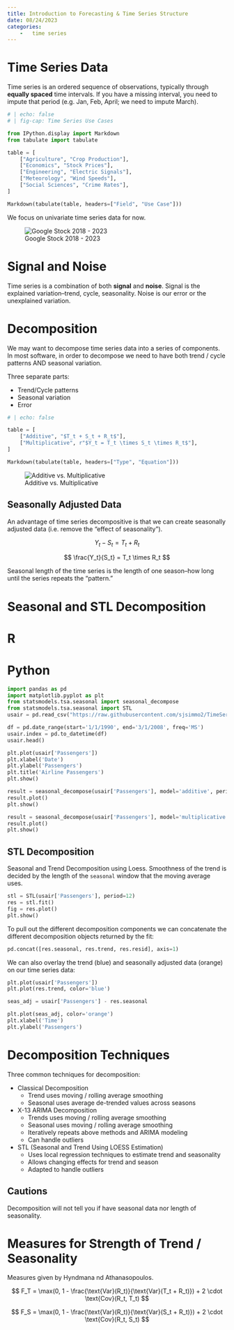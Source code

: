 ```yaml
---
title: Introduction to Forecasting & Time Series Structure
date: 08/24/2023
categories:
    -   time series
---
```


# Time Series Data

Time series is an ordered sequence of observations, typically through **equally spaced** time intervals. If you have a missing interval, you need to impute that period (e.g. Jan, Feb, April; we need to impute March).

```python
# | echo: false
# | fig-cap: Time Series Use Cases

from IPython.display import Markdown
from tabulate import tabulate

table = [
    ["Agriculture", "Crop Production"],
    ["Economics", "Stock Prices"],
    ["Engineering", "Electric Signals"],
    ["Meteorology", "Wind Speeds"],
    ["Social Sciences", "Crime Rates"],
]

Markdown(tabulate(table, headers=["Field", "Use Case"]))
```

We focus on univariate time series data for now.

![Google Stock 2018 - 2023](images/google-stock.png)

# Signal and Noise

Time series is a combination of both **signal** and **noise**. Signal is the explained variation--trend, cycle, seasonality. Noise is our error or the unexplained variation.

# Decomposition

We may want to decompose time series data into a series of components. In most software, in order to decompose we need to have both trend / cycle patterns AND seasonal variation.

Three separate parts:

-   Trend/Cycle patterns
-   Seasonal variation
-   Error


```python
# | echo: false

table = [
    ["Additive", "$T_t + S_t + R_t$"],
    ["Multiplicative", r"$Y_t = T_t \times S_t \times R_t$"],
]

Markdown(tabulate(table, headers=["Type", "Equation"]))
```

![Additive vs. Multiplicative](images/decomposition-types.png)

## Seasonally Adjusted Data

An advantage of time series decompositive is that we can create seasonally adjusted data (i.e. remove the "effect of seasonality").

$$
Y_t - S_t = T_t + R_t
$$

$$
\frac{Y_t}{S_t} = T_t \times R_t
$$

Seasonal length of the time series is the length of one season--how long until the series repeats the "pattern."

# Seasonal and STL Decomposition

::: {.panel-tabset}
# R


# Python

```python
import pandas as pd
import matplotlib.pyplot as plt
from statsmodels.tsa.seasonal import seasonal_decompose
from statsmodels.tsa.seasonal import STL
usair = pd.read_csv("https://raw.githubusercontent.com/sjsimmo2/TimeSeries/master/usairlines.csv")

df = pd.date_range(start='1/1/1990', end='3/1/2008', freq='MS')
usair.index = pd.to_datetime(df)
usair.head()

plt.plot(usair['Passengers'])
plt.xlabel('Date')
plt.ylabel('Passengers')
plt.title('Airline Passengers')
plt.show()
```

```python
result = seasonal_decompose(usair['Passengers'], model='additive', period=12)
result.plot()
plt.show()

result = seasonal_decompose(usair['Passengers'], model='multiplicative', period=12)
result.plot()
plt.show()
```

## STL Decomposition

Seasonal and Trend Decomposition using Loess. Smoothness of the trend is decided by the length of the `seasonal` window that the moving average uses.

```python
stl = STL(usair['Passengers'], period=12)
res = stl.fit()
fig = res.plot()
plt.show()
```

To pull out the different decomposition components we can concatenate the different decomposition objects returned by the fit:

```python
pd.concat([res.seasonal, res.trend, res.resid], axis=1)
```

We can also overlay the trend (blue) and seasonally adjusted data (orange) on our time series data:

```python
plt.plot(usair['Passengers'])
plt.plot(res.trend, color='blue')

seas_adj = usair['Passengers'] - res.seasonal

plt.plot(seas_adj, color='orange')
plt.xlabel('Time')
plt.ylabel('Passengers')
```
:::

# Decomposition Techniques

Three common techniques for decomposition:

-   Classical Decomposition
    -   Trend uses moving / rolling average smoothing
    -   Seasonal uses average de-trended values across seasons
-   X-13 ARIMA Decomposition
    -   Trends uses moving / rolling average smoothing
    -   Seasonal uses moving / rolling average smoothing
    -   Iteratively repeats above methods and ARIMA modeling
    -   Can handle outliers
-   STL (Seasonal and Trend Using LOESS Estimation)
    -   Uses local regression techniques to estimate trend and seasonality
    -   Allows changing effects for trend and season
    -   Adapted to handle outliers

## Cautions

Decomposition will not tell you if have seasonal data nor length of seasonality.

# Measures for Strength of Trend / Seasonality

Measures given by Hyndmana nd Athanasopoulos.

$$
F_T = \max(0, 1 - \frac{\text{Var}(R_t)}{\text{Var}(T_t + R_t)}) + 2 \cdot \text{Cov}(R_t, T_t)
$$

$$
F_S = \max(0, 1 - \frac{\text{Var}(R_t)}{\text{Var}(S_t + R_t)}) + 2 \cdot \text{Cov}(R_t, S_t)
$$
